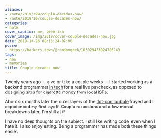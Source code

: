 ```yaml
---
aliases:
- /note/2019/299/couple-decades-now/
- /note/2019/10/couple-decades-now/
categories:
- note
cover_caption: me, 2000-ish
cover_image: /img/2019/cover-couple-decades-now.jpg
date: 2019-10-26 08:13:24-07:00
posse:
- https://hackers.town/@randomgeek/103029473024705243
tags:
- now
- memories
title: Couple decades now
---
```


Twenty years ago -- give or take a couple weeks -- I started working as a backend programmer [in tech][] for a
real live paycheck, as opposed to [designing sites][] for cigarette money from [local ISPs][].

[in tech]: https://web.archive.org/web/20001018153353/http://www.cmiworldwide.com/
[designing sites]: https://web.archive.org/web/19980703072855/http://www.plazma.net/
[local ISPs]: https://web.archive.org/web/20000301031035/http://www.l7.net/

About six months later the outer layers of the [dot-com bubble][] frayed and I
experienced my first layoff. Couple recessions and a few mental breakdowns later, I'm still at it!

[dot-com bubble]: https://ideas.ted.com/an-eye-opening-look-at-the-dot-com-bubble-of-2000-and-how-it-shapes-our-lives-today/

I have no deep thoughts on the subject. I still like writing code, even when I hate it. I also enjoy eating.
Being a programmer has made both these things easier.
